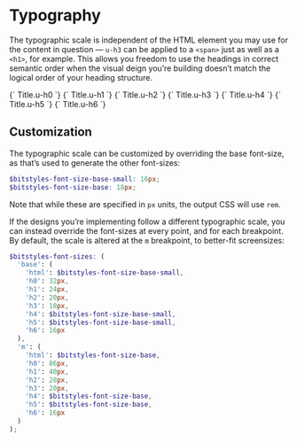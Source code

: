 
<Meta title="Design Tokens/Typography" />

# Typography

The typographic scale is independent of the HTML element you may use for the content in question — `u-h3` can be applied to a `<span>` just as well as a `<h1>`, for example. This allows you freedom to use the headings in correct semantic order when the visual deign you’re building doesn’t match the logical order of your heading structure.

<Canvas isColumn>
  <Story name="text-xxxl">
    {`
      <span class="u-text-xxxl">Title.u-h0</span>
    `}
  </Story>
  <Story name="text-xxl">
    {`
      <span class="u-text-xxl">Title.u-h1</span>
    `}
  </Story>
  <Story name="text-xl">
    {`
      <span class="u-text-xl">Title.u-h2</span>
    `}
  </Story>
  <Story name="text-l">
    {`
      <span class="u-text-l">Title.u-h3</span>
    `}
  </Story>
  <Story name="text-m">
    {`
      <span class="u-text-m">Title.u-h4</span>
    `}
  </Story>
  <Story name="text-s">
    {`
      <span class="u-text-s">Title.u-h5</span>
    `}
  </Story>
  <Story name="text-xs">
    {`
      <span class="u-text-xs">Title.u-h6</span>
    `}
  </Story>
</Canvas>

## Customization

The typographic scale can be customized by overriding the base font-size, as that’s used to generate the other font-sizes:

```scss
$bitstyles-font-size-base-small: 16px;
$bitstyles-font-size-base: 18px;
```

Note that while these are specified in `px` units, the output CSS will use `rem`.

If the designs you’re implementing follow a different typographic scale, you can instead override the font-sizes at every point, and for each breakpoint. By default, the scale is altered at the `m` breakpoint, to better-fit screensizes:

```scss
$bitstyles-font-sizes: (
  'base': (
    'html': $bitstyles-font-size-base-small,
    'h0': 32px,
    'h1': 24px,
    'h2': 20px,
    'h3': 18px,
    'h4': $bitstyles-font-size-base-small,
    'h5': $bitstyles-font-size-base-small,
    'h6': 16px
  ),
  'm': (
    'html': $bitstyles-font-size-base,
    'h0': 86px,
    'h1': 40px,
    'h2': 28px,
    'h3': 20px,
    'h4': $bitstyles-font-size-base,
    'h5': $bitstyles-font-size-base,
    'h6': 16px
  )
);
```
